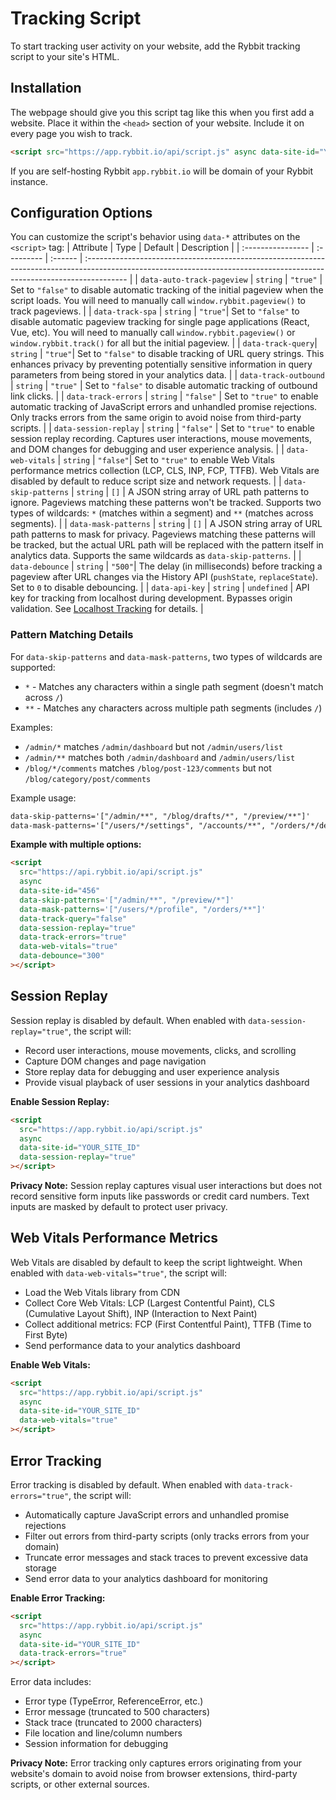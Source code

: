
# Tracking Script

To start tracking user activity on your website, add the Rybbit tracking script to your site's HTML.

## Installation
The webpage should give you this script tag like this when you first add a website. Place it within the `<head>` section of your website. Include it on every page you wish to track.

```html
<script src="https://app.rybbit.io/api/script.js" async data-site-id="YOUR_SITE_ID"></script>
```
If you are self-hosting Rybbit `app.rybbit.io` will be domain of your Rybbit instance.

## Configuration Options

You can customize the script's behavior using `data-*` attributes on the `<script>` tag:
| Attribute         | Type       | Default | Description                                                                                                                                                             |
| :---------------- | :--------- | :------ | :---------------------------------------------------------------------------------------------------------------------------------------------------------------------- |
| `data-auto-track-pageview` | `string` | `"true"` | Set to `"false"` to disable automatic tracking of the initial pageview when the script loads. You will need to manually call `window.rybbit.pageview()` to track pageviews. |
| `data-track-spa`  | `string`   | `"true"`| Set to `"false"` to disable automatic pageview tracking for single page applications (React, Vue, etc). You will need to manually call `window.rybbit.pageview()` or `window.rybbit.track()` for all but the initial pageview. |
| `data-track-query`| `string`   | `"true"`| Set to `"false"` to disable tracking of URL query strings. This enhances privacy by preventing potentially sensitive information in query parameters from being stored in your analytics data. |
| `data-track-outbound` | `string` | `"true"` | Set to `"false"` to disable automatic tracking of outbound link clicks. |
| `data-track-errors` | `string` | `"false"` | Set to `"true"` to enable automatic tracking of JavaScript errors and unhandled promise rejections. Only tracks errors from the same origin to avoid noise from third-party scripts. |
| `data-session-replay` | `string` | `"false"` | Set to `"true"` to enable session replay recording. Captures user interactions, mouse movements, and DOM changes for debugging and user experience analysis. |
| `data-web-vitals` | `string`   | `"false"`| Set to `"true"` to enable Web Vitals performance metrics collection (LCP, CLS, INP, FCP, TTFB). Web Vitals are disabled by default to reduce script size and network requests. |
| `data-skip-patterns` | `string` | `[]`   | A JSON string array of URL path patterns to ignore. Pageviews matching these patterns won't be tracked. Supports two types of wildcards: `*` (matches within a segment) and `**` (matches across segments). |
| `data-mask-patterns` | `string` | `[]`   | A JSON string array of URL path patterns to mask for privacy. Pageviews matching these patterns will be tracked, but the actual URL path will be replaced with the pattern itself in analytics data. Supports the same wildcards as `data-skip-patterns`. |
| `data-debounce`   | `string`   | `"500"`| The delay (in milliseconds) before tracking a pageview after URL changes via the History API (`pushState`, `replaceState`). Set to `0` to disable debouncing. |
| `data-api-key` | `string` | `undefined` | API key for tracking from localhost during development. Bypasses origin validation. See [Localhost Tracking](/localhost-tracking) for details. |

### Pattern Matching Details

For `data-skip-patterns` and `data-mask-patterns`, two types of wildcards are supported:
- `*` - Matches any characters within a single path segment (doesn't match across `/`)
- `**` - Matches any characters across multiple path segments (includes `/`)

Examples:
- `/admin/*` matches `/admin/dashboard` but not `/admin/users/list`
- `/admin/**` matches both `/admin/dashboard` and `/admin/users/list`
- `/blog/*/comments` matches `/blog/post-123/comments` but not `/blog/category/post/comments`

Example usage:
```html
data-skip-patterns='["/admin/**", "/blog/drafts/*", "/preview/**"]'
data-mask-patterns='["/users/*/settings", "/accounts/**", "/orders/*/details"]'
```

**Example with multiple options:**

```html
<script
  src="https://api.rybbit.io/api/script.js"
  async
  data-site-id="456"
  data-skip-patterns='["/admin/**", "/preview/*"]'
  data-mask-patterns='["/users/*/profile", "/orders/**"]'
  data-track-query="false"
  data-session-replay="true"
  data-track-errors="true"
  data-web-vitals="true"
  data-debounce="300"
></script>
```

## Session Replay

Session replay is disabled by default. When enabled with `data-session-replay="true"`, the script will:

- Record user interactions, mouse movements, clicks, and scrolling
- Capture DOM changes and page navigation
- Store replay data for debugging and user experience analysis
- Provide visual playback of user sessions in your analytics dashboard

**Enable Session Replay:**
```html
<script
  src="https://app.rybbit.io/api/script.js"
  async
  data-site-id="YOUR_SITE_ID"
  data-session-replay="true"
></script>
```

**Privacy Note:** Session replay captures visual user interactions but does not record sensitive form inputs like passwords or credit card numbers. Text inputs are masked by default to protect user privacy.

## Web Vitals Performance Metrics

Web Vitals are disabled by default to keep the script lightweight. When enabled with `data-web-vitals="true"`, the script will:

- Load the Web Vitals library from CDN
- Collect Core Web Vitals: LCP (Largest Contentful Paint), CLS (Cumulative Layout Shift), INP (Interaction to Next Paint)
- Collect additional metrics: FCP (First Contentful Paint), TTFB (Time to First Byte)
- Send performance data to your analytics dashboard

**Enable Web Vitals:**
```html
<script
  src="https://app.rybbit.io/api/script.js"
  async
  data-site-id="YOUR_SITE_ID"
  data-web-vitals="true"
></script>
```

## Error Tracking

Error tracking is disabled by default. When enabled with `data-track-errors="true"`, the script will:

- Automatically capture JavaScript errors and unhandled promise rejections
- Filter out errors from third-party scripts (only tracks errors from your domain)
- Truncate error messages and stack traces to prevent excessive data storage
- Send error data to your analytics dashboard for monitoring

**Enable Error Tracking:**
```html
<script
  src="https://app.rybbit.io/api/script.js"
  async
  data-site-id="YOUR_SITE_ID"
  data-track-errors="true"
></script>
```

Error data includes:
- Error type (TypeError, ReferenceError, etc.)
- Error message (truncated to 500 characters)
- Stack trace (truncated to 2000 characters)
- File location and line/column numbers
- Session information for debugging

**Privacy Note:** Error tracking only captures errors originating from your website's domain to avoid noise from browser extensions, third-party scripts, or other external sources.

